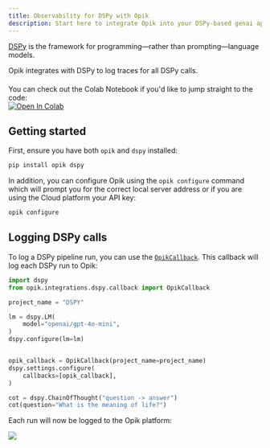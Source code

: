 ```yaml
---
title: Observability for DSPy with Opik
description: Start here to integrate Opik into your DSPy-based genai application for end-to-end LLM observability, unit testing, and optimization.
---
```


[DSPy](https://dspy.ai/) is the framework for programming—rather than prompting—language models.

Opik integrates with DSPy to log traces for all DSPy calls.

<div style="display: flex; align-items: center; flex-wrap: wrap; margin: 20px 0;">
  <span style="margin-right: 10px;">
    You can check out the Colab Notebook if you'd like to jump straight to the code:
  </span>
  <a
    className="no-external-icon"
    href="https://colab.research.google.com/github/comet-ml/opik/blob/main/apps/opik-documentation/documentation/docs/cookbook/dspy.ipynb"
    target="_blank"
    rel="noopener noreferrer"
  >
    <img
      src="https://colab.research.google.com/assets/colab-badge.svg"
      alt="Open In Colab"
      style="vertical-align: middle;"
    />
  </a>
</div>

## Getting started

First, ensure you have both `opik` and `dspy` installed:

```bash
pip install opik dspy
```

In addition, you can configure Opik using the `opik configure` command which will prompt you for the correct local server address or if you are using the Cloud platform your API key:

```bash
opik configure
```

## Logging DSPy calls

To log a DSPy pipeline run, you can use the [`OpikCallback`](https://www.comet.com/docs/opik/python-sdk-reference/integrations/dspy/OpikCallback.html). This callback will log each DSPy run to Opik:

```python
import dspy
from opik.integrations.dspy.callback import OpikCallback

project_name = "DSPY"

lm = dspy.LM(
    model="openai/gpt-4o-mini",
)
dspy.configure(lm=lm)


opik_callback = OpikCallback(project_name=project_name)
dspy.settings.configure(
    callbacks=[opik_callback],
)

cot = dspy.ChainOfThought("question -> answer")
cot(question="What is the meaning of life?")
```

Each run will now be logged to the Opik platform:

<Frame>
  <img src="/img/cookbook/dspy_trace_cookbook.png" />
</Frame>
